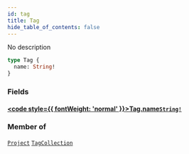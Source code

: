 ```yaml
---
id: tag
title: Tag
hide_table_of_contents: false
---
```








No description

```graphql
type Tag {
  name: String!
}
```


### Fields

#### [<code style={{ fontWeight: 'normal' }}>Tag.<b>name</b></code>](#)<Bullet />[`String!`](/api/graphql/documentation/scalars/string) <Badge class="secondary" text="non-null"/> <Badge class="secondary" text="scalar"/>
> 
> 



### Member of

[`Project`](/api/graphql/documentation/objects/project)  <Badge class="secondary" text="object"/><Bullet />[`TagCollection`](/api/graphql/documentation/objects/tag-collection)  <Badge class="secondary" text="object"/>




